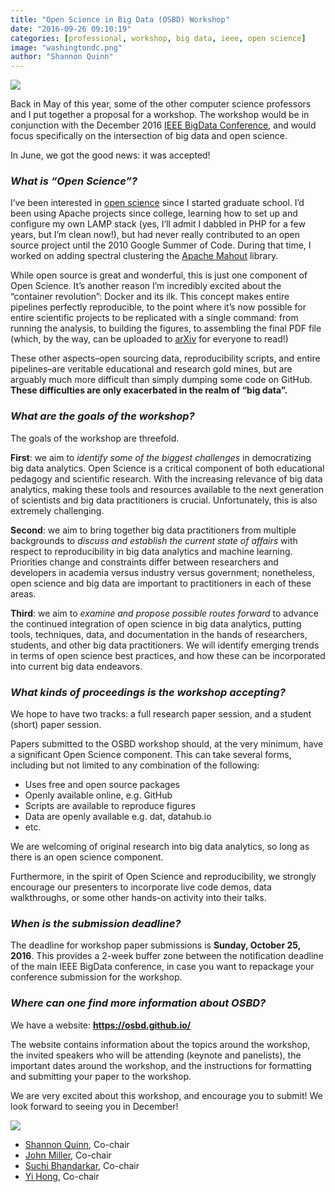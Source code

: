 ```yaml
---
title: "Open Science in Big Data (OSBD) Workshop"
date: "2016-09-26 09:10:19"
categories: [professional, workshop, big data, ieee, open science]
image: "washingtondc.png"
author: "Shannon Quinn"
---
```

![](washingtondc.png)

Back in May of this year, some of the other computer science professors and I put together a proposal for a workshop. The workshop would be in conjunction with the December 2016 [IEEE BigData Conference](http://cci.drexel.edu/bigdata/bigdata2016/), and would focus specifically on the intersection of big data and open science.

In June, we got the good news: it was accepted!

### *What is "Open Science"?*

I've been interested in [open science](https://en.wikipedia.org/wiki/Open_science) since I started graduate school. I'd been using Apache projects since college, learning how to set up and configure my own LAMP stack (yes, I'll admit I dabbled in PHP for a few years, but I'm clean now!), but had never really contributed to an open source project until the 2010 Google Summer of Code. During that time, I worked on adding spectral clustering the [Apache Mahout](http://mahout.apache.org) library.

While open source is great and wonderful, this is just one component of Open Science. It's another reason I'm incredibly excited about the "container revolution": Docker and its ilk. This concept makes entire pipelines perfectly reproducible, to the point where it's now possible for entire scientific projects to be replicated with a single command: from running the analysis, to building the figures, to assembling the final PDF file (which, by the way, can be uploaded to [arXiv](http://arxiv.org) for everyone to read!)

These other aspects--open sourcing data, reproducibility scripts, and entire pipelines--are veritable educational and research gold mines, but are arguably much more difficult than simply dumping some code on GitHub. **These difficulties are only exacerbated in the realm of "big data".**

### *What are the goals of the workshop?*

The goals of the workshop are threefold.

**First**: we aim to *identify some of the biggest challenges* in democratizing big data analytics. Open Science is a critical component of both educational pedagogy and scientific research. With the increasing relevance of big data analytics, making these tools and resources available to the next generation of scientists and big data practitioners is crucial. Unfortunately, this is also extremely challenging.

**Second**: we aim to bring together big data practitioners from multiple backgrounds to *discuss and establish the current state of affairs* with respect to reproducibility in big data analytics and machine learning. Priorities change and constraints differ between researchers and developers in academia versus industry versus government; nonetheless, open science and big data are important to practitioners in each of these areas.

**Third**: we aim to *examine and propose possible routes forward* to advance the continued integration of open science in big data analytics, putting tools, techniques, data, and documentation in the hands of researchers, students, and other big data practitioners. We will identify emerging trends in terms of open science best practices, and how these can be incorporated into current big data endeavors.

### *What kinds of proceedings is the workshop accepting?*

We hope to have two tracks: a full research paper session, and a student (short) paper session.

Papers submitted to the OSBD workshop should, at the very minimum, have a significant Open Science component. This can take several forms, including but not limited to any combination of the following:

 - Uses free and open source packages
 - Openly available online, e.g. GitHub
 - Scripts are available to reproduce figures
 - Data are openly available e.g. dat, datahub.io
 - etc.

We are welcoming of original research into big data analytics, so long as there is an open science component.

Furthermore, in the spirit of Open Science and reproducibility, we strongly encourage our presenters to incorporate live code demos, data walkthroughs, or some other hands-on activity into their talks.

### *When is the submission deadline?*

The deadline for workshop paper submissions is **Sunday, October 25, 2016**. This provides a 2-week buffer zone between the notification deadline of the main IEEE BigData conference, in case you want to repackage your conference submission for the workshop.

### *Where can one find more information about OSBD?*

We have a website: **<a href="https://osbd.github.io/" target="_blank">https://osbd.github.io/</a>**

The website contains information about the topics around the workshop, the invited speakers who will be attending (keynote and panelists), the important dates around the workshop, and the instructions for formatting and submitting your paper to the workshop.

We are very excited about this workshop, and encourage you to submit! We look forward to seeing you in December!

![](openscience.png)

 - <a href="http://cs.uga.edu/~squinn">Shannon Quinn</a>, Co-chair
 - <a href="http://cs.uga.edu/~jam/">John Miller</a>, Co-chair
 - <a href="http://cs.uga.edu/~suchi/">Suchi Bhandarkar</a>, Co-chair
 - <a href="http://cs.uga.edu/~yihong/">Yi Hong</a>, Co-chair
